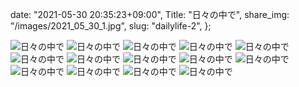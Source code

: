   date: "2021-05-30 20:35:23+09:00",
  Title: "日々の中で",
  share_img: "/images/2021_05_30_1.jpg",
  slug: "dailylife-2",
};

![日々の中で](/images/2021_05_15_4.jpg)
![日々の中で](/images/2021_05_15_5.jpg)
![日々の中で](/images/2021_05_15_6.jpg)
![日々の中で](/images/2021_05_15_7.jpg)
![日々の中で](/images/2021_05_30_1.jpg)
![日々の中で](/images/2021_05_30_2.jpg)
![日々の中で](/images/2021_05_30_3.jpg)
![日々の中で](/images/2021_05_30_4.jpg)
![日々の中で](/images/2021_06_06_1.jpg)
![日々の中で](/images/2021_06_06_2.jpg)
![日々の中で](/images/2021_06_06_3.jpg)
![日々の中で](/images/2021_06_06_4.jpg)
![日々の中で](/images/2021_06_06_5.jpg)
![日々の中で](/images/2021_06_06_6.jpg)
